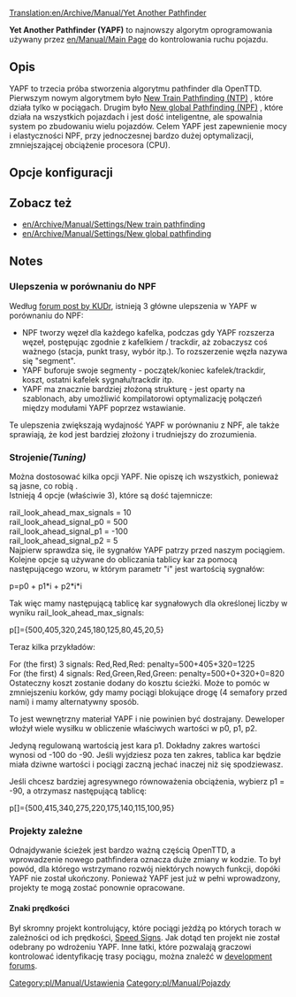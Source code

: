 [[Translation:en/Archive/Manual/Yet Another Pathfinder]]

'''Yet Another Pathfinder (YAPF)''' to najnowszy algorytm oprogramowania używany przez [[en/Manual/Main Page]] do kontrolowania ruchu pojazdu.

== Opis ==

YAPF to trzecia próba stworzenia algorytmu pathfinder dla OpenTTD. Pierwszym nowym algorytmem było  [[en/Archive/Manual/Settings/New train pathfinding|New Train Pathfinding (NTP)]]<!--[[Nowe wyszukiwanie trasy pociągu|Nowe wyszukiwanie trasy pociągu (NTP)]]-->, które działa tylko w pociągach. Drugim było  [[en/Archive/Manual/Settings/New global pathfinding|New global Pathfinding (NPF)]]<!--[[nowe globalne wyszukiwanie ścieżek|Nowe globalne wyszukiwanie ścieżek (NPF)]]-->, które działa na wszystkich pojazdach i jest dość inteligentne, ale spowalnia system po zbudowaniu wielu pojazdów. Celem YAPF jest zapewnienie mocy i elastyczności NPF, przy jednoczesnej bardzo dużej optymalizacji, zmniejszającej obciążenie procesora (CPU).

== Opcje konfiguracji ==
<!--{{Expand|Expand the configuration}}--> {{pl/Rozbudowa|Rozwiń konfigurację}}

== Zobacz też ==
* [[en/Archive/Manual/Settings/New train pathfinding]]
* [[en/Archive/Manual/Settings/New global pathfinding]]

== Notes ==
<!--{{Note|The remainder of this article is meant for developers.}}-->
{{pl/Informacja|Pozostała część tego artykułu jest przeznaczona dla programistów.}}

=== Ulepszenia w porównaniu do NPF ===
Według [http://www.tt-forums.net/viewtopic.php?t=32774 forum post by KUDr], istnieją 3 główne ulepszenia w YAPF w porównaniu do NPF:

*NPF tworzy węzeł dla każdego kafelka, podczas gdy YAPF rozszerza węzeł, postępując zgodnie z kafelkiem / trackdir, aż zobaczysz coś ważnego (stacja, punkt trasy, wybór itp.). To rozszerzenie węzła nazywa się "segment".
*YAPF buforuje swoje segmenty - początek/koniec kafelek/trackdir, koszt, ostatni kafelek sygnału/trackdir itp.
* YAPF ma znacznie bardziej złożoną strukturę - jest oparty na szablonach, aby umożliwić kompilatorowi optymalizację połączeń między modułami YAPF poprzez wstawianie.

Te ulepszenia zwiększają wydajność YAPF w porównaniu z NPF, ale także sprawiają, że kod jest bardziej złożony i trudniejszy do zrozumienia.

=== Strojenie''(Tuning)'' ===
Można dostosować kilka opcji YAPF. Nie opiszę ich wszystkich, ponieważ są jasne, co robią .<br>
Istnieją 4 opcje (właściwie 3), które są dość tajemnicze:

rail_look_ahead_max_signals = 10<br/>
rail_look_ahead_signal_p0 = 500<br/>
rail_look_ahead_signal_p1 = -100<br/>
rail_look_ahead_signal_p2 = 5<br/>

Najpierw sprawdza się, ile sygnałów YAPF patrzy przed naszym pociągiem. Kolejne opcje są używane do obliczania tablicy kar za pomocą następującego wzoru, w którym parametr "i" jest wartością sygnałów:

p=p0 + p1*i + p2*i*i

Tak więc mamy następującą tablicę kar sygnałowych dla określonej liczby w wyniku rail_look_ahead_max_signals:

p[]={500,405,320,245,180,125,80,45,20,5}

Teraz kilka przykładów:

For (the first) 3 signals: Red,Red,Red: penalty=500+405+320=1225<br/>
For (the first) 4 signals: Red,Green,Red,Green: penalty=500+0+320+0=820<br/>

Ostateczny koszt zostanie dodany do kosztu ścieżki. Może to pomóc w zmniejszeniu korków, gdy mamy pociągi blokujące drogę (4 semafory przed nami) i mamy alternatywny sposób.

To jest wewnętrzny materiał YAPF i nie powinien być dostrajany. Deweloper włożył wiele wysiłku w obliczenie właściwych wartości w p0, p1, p2.

Jedyną regulowaną wartością jest kara p1. Dokładny zakres wartości wynosi od -100 do -90. Jeśli wyjdziesz poza ten zakres, tablica kar będzie miała dziwne wartości i pociągi zaczną jechać inaczej niż się spodziewasz.

Jeśli chcesz bardziej agresywnego równoważenia obciążenia, wybierz p1 = -90, a otrzymasz następującą tablicę:

p[]={500,415,340,275,220,175,140,115,100,95}

=== Projekty zależne ===
Odnajdywanie ścieżek jest bardzo ważną częścią OpenTTD, a wprowadzenie nowego pathfindera oznacza duże zmiany w kodzie. To był powód, dla którego wstrzymano rozwój niektórych nowych funkcji, dopóki YAPF nie został ukończony. Ponieważ YAPF jest już w pełni wprowadzony, projekty te mogą zostać ponownie opracowane.

==== Znaki prędkości ====
Był skromny projekt kontrolujący, które pociągi jeżdżą po których torach w zależności od ich prędkości, [http://www.tt-forums.net/viewtopic.php?t=24187 Speed Signs]. Jak dotąd ten projekt nie został odebrany po wdrożeniu YAPF. Inne łatki, które pozwalają graczowi kontrolować identyfikację trasy pociągu, można znaleźć w [http://www.tt-forums.net/viewforum.php?f=33 development forums].

<!--[[Category:Settings & Preferences]]--> [[Category:pl/Manual/Ustawienia]]
<!--[[Category:Vehicles]]--> [[Category:pl/Manual/Pojazdy]]